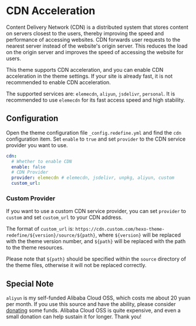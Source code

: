 # CDN Acceleration

Content Delivery Network (CDN) is a distributed system that stores content on servers closest to the users, thereby improving the speed and performance of accessing websites. CDN forwards user requests to the nearest server instead of the website's origin server. This reduces the load on the origin server and improves the speed of accessing the website for users.

This theme supports CDN acceleration, and you can enable CDN acceleration in the theme settings. If your site is already fast, it is not recommended to enable CDN acceleration.

The supported services are: `elemecdn`, `aliyun`, `jsdelivr`, `personal`. It is recommended to use `elemecdn` for its fast access speed and high stability.

## Configuration

Open the theme configuration file `_config.redefine.yml` and find the `cdn` configuration item. Set `enable` to `true` and set `provider` to the CDN service provider you want to use.

```yaml filename="_config.redefine.yml"
cdn:
  # Whether to enable CDN
  enable: false
  # CDN Provider
  provider: elemecdn # elemecdn, jsdelivr, unpkg, aliyun, custom
  custom_url: 
```

### Custom Provider

If you want to use a custom CDN service provider, you can set `provider` to `custom` and set `custom_url` to your CDN address.

The format of `custom_url` is: `https://cdn.custom.com/hexo-theme-redefine/${version}/source/${path}`, where `${version}` will be replaced with the theme version number, and `${path}` will be replaced with the path to the theme resources.

Please note that `${path}` should be specified within the `source` directory of the theme files, otherwise it will not be replaced correctly.

## Special Note

`aliyun` is my self-funded Alibaba Cloud OSS, which costs me about 20 yuan per month. If you use this source and have the ability, please consider [donating](https://donate.ohevan.com) some funds. Alibaba Cloud OSS is quite expensive, and even a small donation can help sustain it for longer. Thank you!
